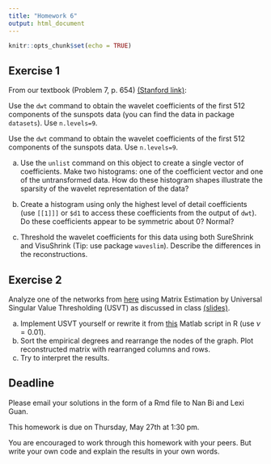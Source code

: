 ```yaml
---
title: "Homework 6"
output: html_document
---
```


```r
knitr::opts_chunk$set(echo = TRUE)
```

## Exercise 1

From our textbook (Problem 7, p. 654) [(Stanford link)](http://site.ebrary.com/lib/stanford/reader.action?docID=10799793):  

Use the ``dwt`` command to obtain the wavelet coefficients of the first 512 components of the sunspots data (you can find the data in package ``datasets``). Use ``n.levels=9``.

Use the ``dwt`` command to obtain the wavelet coefficients of the first 512 components of the sunspots data. Use ``n.levels=9``. 

(a) Use the ``unlist`` command on this object to create a single vector of coefficients. Make two histograms: one of the coefficient vector and one of the untransformed data. How do these histogram shapes illustrate the sparsity of the wavelet representation of the data? 

(b) Create a histogram using only the highest level of detail coefficients (use ``[[1]]]`` or ``$d1`` to access these coefficients from the output of ``dwt``). Do these coefficients appear to be symmetric about 0? Normal? 

(c) Threshold the wavelet coefficients for this data using both SureShrink and VisuShrink (Tip: use package ``waveslim``). Describe the differences in the reconstructions.

## Exercise 2

Analyze one of the networks from [here](https://snap.stanford.edu/data/) using Matrix Estimation by Universal Singular
Value Thresholding (USVT) as discussed in class [(slides)](http://christofseiler.github.io/stats205/Lecture23/GraphLimits.pdf).

(a) Implement USVT yourself or rewrite it from [this](https://github.com/airoldilab/SAS/blob/master/usvt.m) Matlab script in R (use $\nu = 0.01$).
(b) Sort the empirical degrees and rearrange the nodes of the graph. Plot reconstructed matrix with rearranged columns and rows.
(c) Try to interpret the results.

## Deadline

Please email your solutions in the form of a Rmd file to Nan Bi and Lexi Guan.

This homework is due on Thursday, May 27th at 1:30 pm.

You are encouraged to work through this homework with your peers. But write your own code and explain the results in your own words.
